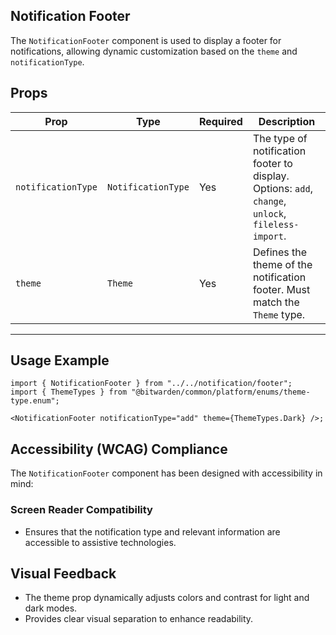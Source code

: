 

<Meta title="Components/Notifications/Notification Footer" of={stories} />

## Notification Footer

The `NotificationFooter` component is used to display a footer for notifications, allowing dynamic
customization based on the `theme` and `notificationType`.

<Primary />
<Controls />

## Props

| **Prop**           | **Type**           | **Required** | **Description**                                                                                    |
| ------------------ | ------------------ | ------------ | -------------------------------------------------------------------------------------------------- |
| `notificationType` | `NotificationType` | Yes          | The type of notification footer to display. Options: `add`, `change`, `unlock`, `fileless-import`. |
| `theme`            | `Theme`            | Yes          | Defines the theme of the notification footer. Must match the `Theme` type.                         |

---

## Usage Example

```tsx
import { NotificationFooter } from "../../notification/footer";
import { ThemeTypes } from "@bitwarden/common/platform/enums/theme-type.enum";

<NotificationFooter notificationType="add" theme={ThemeTypes.Dark} />;
```

## Accessibility (WCAG) Compliance

The `NotificationFooter` component has been designed with accessibility in mind:

### Screen Reader Compatibility

- Ensures that the notification type and relevant information are accessible to assistive
  technologies.

## Visual Feedback

- The theme prop dynamically adjusts colors and contrast for light and dark modes.
- Provides clear visual separation to enhance readability.

